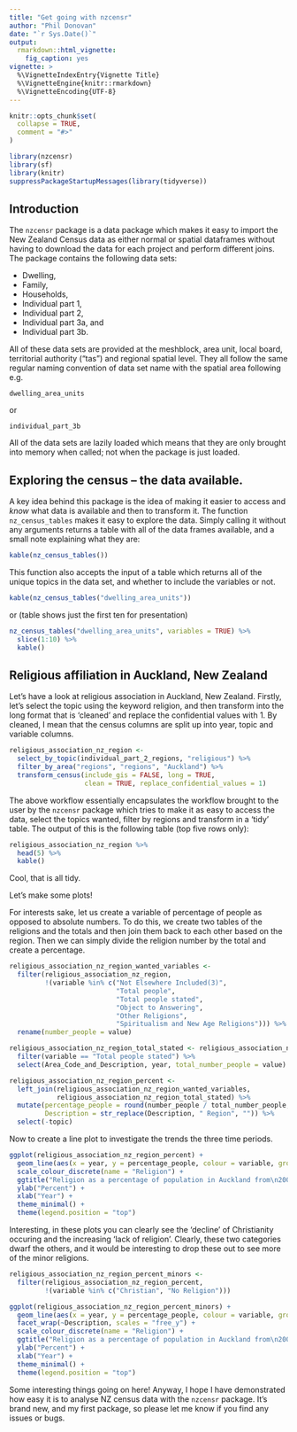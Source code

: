```yaml
---
title: "Get going with nzcensr"
author: "Phil Donovan"
date: "`r Sys.Date()`"
output: 
  rmarkdown::html_vignette:
    fig_caption: yes
vignette: >
  %\VignetteIndexEntry{Vignette Title}
  %\VignetteEngine{knitr::rmarkdown}
  %\VignetteEncoding{UTF-8}
---
```


```r
knitr::opts_chunk$set(
  collapse = TRUE,
  comment = "#>"
)

library(nzcensr)
library(sf)
library(knitr)
suppressPackageStartupMessages(library(tidyverse))
```

## Introduction

The `nzcensr` package is a data package which makes it easy to import the New Zealand Census data as either normal or spatial dataframes without having to download the data for each project and perform different joins.
The package contains the following data sets:

  * Dwelling,
  * Family,
  * Households,
  * Individual part 1,
  * Individual part 2,
  * Individual part 3a, and
  * Individual part 3b.
  
All of these data sets are provided at the meshblock, area unit, local board, territorial authority ("tas") and regional spatial level.
They all follow the same regular naming convention of data set name with the spatial area following e.g. 

    dwelling_area_units

or

    individual_part_3b

All of the data sets are lazily loaded which means that they are only brought into memory when called; not when the package is just loaded.

## Exploring the census -- the data available.

A key idea behind this package is the idea of making it easier to access and *know* what data is available and then to transform it.
The function `nz_census_tables` makes it easy to explore the data. Simply calling it without any arguments returns a table with all of the data frames available, and a small note explaining what they are:

```r
kable(nz_census_tables())
```

This function also accepts the input of a table which returns all of the unique topics in the data set, and whether to include the variables or not.

```r
kable(nz_census_tables("dwelling_area_units"))
```

or (table shows just the first ten for presentation)

```r
nz_census_tables("dwelling_area_units", variables = TRUE) %>% 
  slice(1:10) %>% 
  kable()
```

## Religious affiliation in Auckland, New Zealand

Let's have a look at religious association in Auckland, New Zealand.
Firstly, let's select the topic using the keyword religion, and then transform into the long format that is 'cleaned' and replace the confidential values with 1.
By cleaned, I mean that the census columns are split up into year, topic and variable columns. 

```r
religious_association_nz_region <- 
  select_by_topic(individual_part_2_regions, "religious") %>% 
  filter_by_area("regions", "regions", "Auckland") %>% 
  transform_census(include_gis = FALSE, long = TRUE, 
                   clean = TRUE, replace_confidential_values = 1)
```

The above workflow essentially encapsulates the workflow brought to the user by the `nzcensr` package which tries to make it as easy to access the data, select the topics wanted, filter by regions and transform in a 'tidy' table.
The output of this is the following table (top five rows only):

```r
religious_association_nz_region %>% 
  head(5) %>% 
  kable()
```

Cool, that is all tidy. 

Let's make some plots!

For interests sake, let us create a variable of percentage of people as opposed to absolute numbers.
To do this, we create two tables of the religions and the totals and then join them back to each other based on the region.
Then we can simply divide the religion number by the total and create a percentage.

```r
religious_association_nz_region_wanted_variables <- 
  filter(religious_association_nz_region,
         !(variable %in% c("Not Elsewhere Included(3)", 
                           "Total people",
                           "Total people stated",
                           "Object to Answering",
                           "Other Religions",
                           "Spiritualism and New Age Religions"))) %>% 
  rename(number_people = value)

religious_association_nz_region_total_stated <- religious_association_nz_region %>% 
  filter(variable == "Total people stated") %>% 
  select(Area_Code_and_Description, year, total_number_people = value)

religious_association_nz_region_percent <- 
  left_join(religious_association_nz_region_wanted_variables,
            religious_association_nz_region_total_stated) %>% 
  mutate(percentage_people = round(number_people / total_number_people, 4) * 100,
         Description = str_replace(Description, " Region", "")) %>% 
  select(-topic)
```

Now to create a line plot to investigate the trends the three time periods.

```r
ggplot(religious_association_nz_region_percent) +
  geom_line(aes(x = year, y = percentage_people, colour = variable, group = variable)) +
  scale_colour_discrete(name = "Religion") +
  ggtitle("Religion as a percentage of population in Auckland from\n2001 to 2006 to 2013") +
  ylab("Percent") +
  xlab("Year") + 
  theme_minimal() +
  theme(legend.position = "top")
```

Interesting, in these plots you can clearly see the 'decline' of Christianity occuring and the increasing 'lack of religion'. 
Clearly, these two categories dwarf the others, and it would be interesting to drop these out to see more of the minor religions.

```r
religious_association_nz_region_percent_minors <- 
  filter(religious_association_nz_region_percent,
         !(variable %in% c("Christian", "No Religion")))

ggplot(religious_association_nz_region_percent_minors) +
  geom_line(aes(x = year, y = percentage_people, colour = variable, group = variable)) +
  facet_wrap(~Description, scales = "free_y") +
  scale_colour_discrete(name = "Religion") +
  ggtitle("Religion as a percentage of population in Auckland from\n2001 to 2006 to 2013") +
  ylab("Percent") +
  xlab("Year") + 
  theme_minimal() +
  theme(legend.position = "top")
```

Some interesting things going on here!
Anyway, I hope I have demonstrated how easy it is to analyse NZ census data with the `nzcensr` package.
It's brand new, and my first package, so please let me know if you find any issues or bugs.
